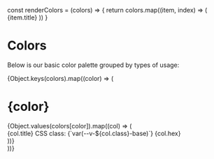 const renderColors = (colors) => {
  return colors.map((item, index) => (
    <ColorItem key={index}>{item.title}</ColorItem>
  ))
}

<Meta title="Design System/Colors" />

# Colors

Below is our basic color palette grouped by types of usage:

<div>
  {Object.keys(colors).map((color) => (
    <div key={color}>
      <h1 key={`head-${color}`}>{color}</h1>
      <div style={{ display: "flex", flexWrap: "wrap" }}>
        {Object.values(colors[color]).map((col) => (
          <div
            style={{
              backgroundColor: col.hex,
              border: "solid 1px #e2eaec",
              height: "180px",
              width: "250px",
              marginRight: "20px",
              marginBottom: "20px",
              borderRadius: "20px",
            }}
          >
            <div
              style={{
                display: "flex",
                flexDirection: "column",
                alignItems: "center",
                justifyContent: "center",
                height: "100%",
                color: "#FF4785",
              }}
            >
              <span>{col.title}</span>
              <span>CSS class:</span>
              <span>{`var(--v-${col.class}-base)`}</span>
              <span class="hover">{col.hex}</span>
            </div>
          </div>
        ))}
      </div>
    </div>
  ))}
</div>
